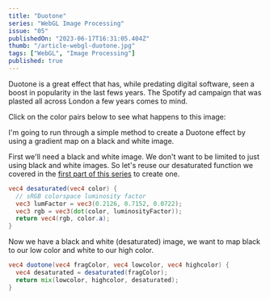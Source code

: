 ```yaml
---
title: "Duotone"
series: "WebGL Image Processing"
issue: "05"
publishedOn: "2023-06-17T16:31:05.404Z"
thumb: "/article-webgl-duotone.jpg"
tags: ["WebGL", "Image Processing"]
published: true
---
```


Duotone is a great effect that has, while predating digital software, seen a boost in popularity in the last fews years. The Spotify ad campaign that was plasted all across London a few years comes to mind.

Click on the color pairs below to see what happens to this image:

<Duotone />

I'm going to run through a simple method to create a Duotone effect by using a gradient map on a black and white image.

First we'll need a black and white image. We don't want to be limited to just using black and white images. So let's reuse our desaturated function we covered in the [first part of this series](/p/2023-06-webgl-filters-part-1) to create one.

```glsl
vec4 desaturated(vec4 color) {
  // sRGB colorspace luminosity factor
  vec3 lumFactor = vec3(0.2126, 0.7152, 0.0722);
  vec3 rgb = vec3(dot(color, luminosityFactor));
  return vec4(rgb, color.a);
}
```

Now we have a black and white (desaturated) image, we want to map black to our low color and white to our high color.

```glsl
vec4 duotone(vec4 fragColor, vec4 lowcolor, vec4 highcolor) {
  vec4 desaturated = desaturated(fragColor);
  return mix(lowcolor, highcolor, desaturated);
}
```

